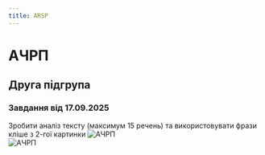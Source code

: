 ```yaml
---
title: ARSP
---
```


# АЧРП

## Друга підгрупа

### Завдання від 17.09.2025

Зробити аналіз тексту (максимум 15 речень) та використовувати фрази кліше з 2-гої картинки
![АЧРП](/img/arsp2_1.jpg) \
![АЧРП](/img/arsp2_2.jpg)
